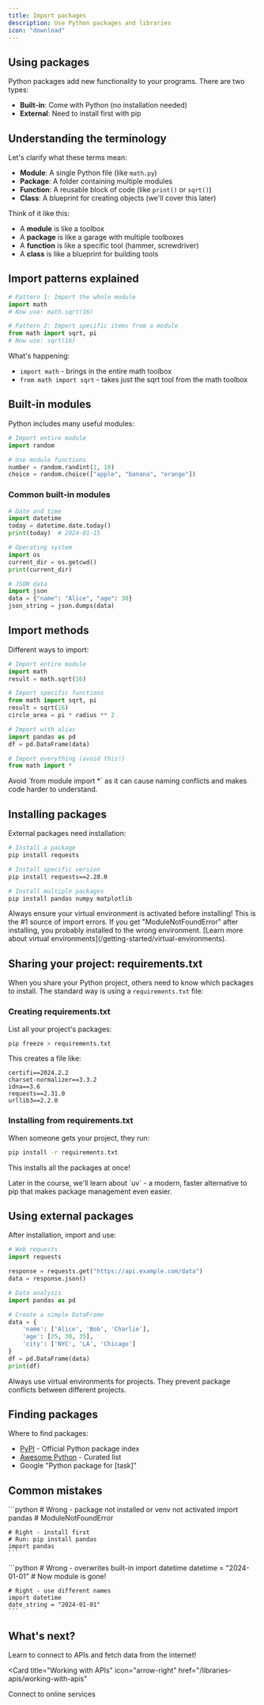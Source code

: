 ```yaml
---
title: Import packages
description: Use Python packages and libraries
icon: "download"
---
```


## Using packages

Python packages add new functionality to your programs. There are two types:
- **Built-in**: Come with Python (no installation needed)
- **External**: Need to install first with pip

## Understanding the terminology

Let's clarify what these terms mean:

- **Module**: A single Python file (like `math.py`)
- **Package**: A folder containing multiple modules
- **Function**: A reusable block of code (like `print()` or `sqrt()`)
- **Class**: A blueprint for creating objects (we'll cover this later)

Think of it like this:
- A **module** is like a toolbox
- A **package** is like a garage with multiple toolboxes
- A **function** is like a specific tool (hammer, screwdriver)
- A **class** is like a blueprint for building tools

## Import patterns explained

```python
# Pattern 1: Import the whole module
import math
# Now use: math.sqrt(16)

# Pattern 2: Import specific items from a module
from math import sqrt, pi
# Now use: sqrt(16)
```

What's happening:
- `import math` - brings in the entire math toolbox
- `from math import sqrt` - takes just the sqrt tool from the math toolbox

## Built-in modules

Python includes many useful modules:

```python
# Import entire module
import random

# Use module functions
number = random.randint(1, 10)
choice = random.choice(["apple", "banana", "orange"])
```

### Common built-in modules

```python
# Date and time
import datetime
today = datetime.date.today()
print(today)  # 2024-01-15

# Operating system
import os
current_dir = os.getcwd()
print(current_dir)

# JSON data
import json
data = {"name": "Alice", "age": 30}
json_string = json.dumps(data)
```

## Import methods

Different ways to import:

```python
# Import entire module
import math
result = math.sqrt(16)

# Import specific functions
from math import sqrt, pi
result = sqrt(16)
circle_area = pi * radius ** 2

# Import with alias
import pandas as pd
df = pd.DataFrame(data)

# Import everything (avoid this!)
from math import *
```

<Warning>
  Avoid `from module import *` as it can cause naming conflicts and makes code harder to understand.
</Warning>

## Installing packages

External packages need installation:

```bash
# Install a package
pip install requests

# Install specific version
pip install requests==2.28.0

# Install multiple packages
pip install pandas numpy matplotlib
```

<Tip>
  Always ensure your virtual environment is activated before installing! This is the #1 source of import errors. If you get "ModuleNotFoundError" after installing, you probably installed to the wrong environment. [Learn more about virtual environments](/getting-started/virtual-environments).
</Tip>

## Sharing your project: requirements.txt

When you share your Python project, others need to know which packages to install. The standard way is using a `requirements.txt` file:

### Creating requirements.txt

List all your project's packages:

```bash
pip freeze > requirements.txt
```

This creates a file like:
```
certifi==2024.2.2
charset-normalizer==3.3.2
idna==3.6
requests==2.31.0
urllib3==2.2.0
```

### Installing from requirements.txt

When someone gets your project, they run:

```bash
pip install -r requirements.txt
```

This installs all the packages at once!

<Note>
  Later in the course, we'll learn about `uv` - a modern, faster alternative to pip that makes package management even easier.
</Note>

## Using external packages

After installation, import and use:

```python
# Web requests
import requests

response = requests.get("https://api.example.com/data")
data = response.json()

# Data analysis
import pandas as pd

# Create a simple DataFrame
data = {
    'name': ['Alice', 'Bob', 'Charlie'],
    'age': [25, 30, 35],
    'city': ['NYC', 'LA', 'Chicago']
}
df = pd.DataFrame(data)
print(df)
```

<Note>
  Always use virtual environments for projects. They prevent package conflicts between different projects.
</Note>

## Finding packages

Where to find packages:
- [PyPI](https://pypi.org) - Official Python package index
- [Awesome Python](https://github.com/vinta/awesome-python) - Curated list
- Google "Python package for [task]"

## Common mistakes

<AccordionGroup>
  <Accordion title="Import errors">
    ```python
    # Wrong - package not installed or venv not activated
    import pandas  # ModuleNotFoundError
    
    # Right - install first
    # Run: pip install pandas
    import pandas
    ```
  </Accordion>

  <Accordion title="Name conflicts">
    ```python
    # Wrong - overwrites built-in
    import datetime
    datetime = "2024-01-01"  # Now module is gone!
    
    # Right - use different names
    import datetime
    date_string = "2024-01-01"
    ```
  </Accordion>
</AccordionGroup>

## What's next?

Learn to connect to APIs and fetch data from the internet!

<Card
  title="Working with APIs"
  icon="arrow-right"
  href="/libraries-apis/working-with-apis"
>
  Connect to online services
</Card>